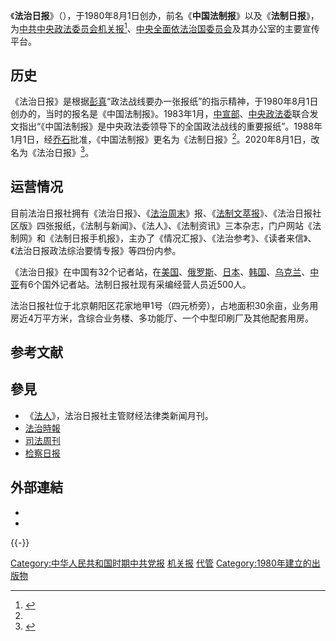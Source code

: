 {{Infobox Newspaper|name=法治日報|foundation=1980年8月1日|ISSN=|circulation=|headquarters={{CHN}}[[北京市|北京市]][[朝阳区_(北京市)|朝阳区]]花家地甲1号，[[邮编|邮编]]：100102|price=|language=[[简体中文|简体中文]]|political=[[共产主义|共产主义]]、[[中国特色社会主义|中国特色社会主义]]|ceased publication=|staff=|image=|assoceditor=|chiefeditor=[[雷晓路|雷晓路]]<br>'''社长'''：雷晓路|editor=|publisher=|owners=法治日报社|format=[[大报|大报]]|type=[[日报|日报]]|caption=|website=[http://www.legaldaily.com.cn/ 《法治日报》]|CN=11-0080}}

《'''法治日报'''》（{{Lang-en|Legal Daily}}），于1980年8月1日创办，前名《'''中国法制报'''》以及《'''法制日报'''》，为[[中共中央政法委员会|中共中央政法委员会]][[机关报|机关报]]<ref name="intro">{{Cite web |url=http://www.legaldaily.com.cn/legaldaily-introduction/legaldailyintro.htm |title=法治日报简介 |access-date=2020-08-02 |archive-date=2021-01-20 |archive-url=https://web.archive.org/web/20210120120716/http://www.legaldaily.com.cn/legaldaily-introduction/legaldailyintro.htm |dead-url=no }}</ref>、[[中央全面依法治国委员会|中央全面依法治国委员会]]及其办公室的主要宣传平台。

== 历史 ==

《法治日报》是根据[[彭真|彭真]]“政法战线要办一张报纸”的指示精神，于1980年8月1日创办的，当时的报名是《中国法制报》。1983年1月，[[中共中央宣传部|中宣部]]、[[中央政法委|中央政法委]]联合发文指出“《中国法制报》是中央政法委领导下的全国政法战线的重要报纸”。1988年1月1日，经[[乔石|乔石]]批准，《中国法制报》更名为《法制日报》<ref name="intro"></ref>。2020年8月1日，改名为《法治日报》<ref>{{Cite web|title=《法制日报》今起更名为《法治日报》--法制网|url=http://www.legaldaily.com.cn/zt/content/2020-08/01/content_8265613.htm|accessdate=2020-08-02|work=www.legaldaily.com.cn|archive-date=2020-09-24|archive-url=https://web.archive.org/web/20200924171950/http://www.legaldaily.com.cn/zt/content/2020-08/01/content_8265613.htm|dead-url=no}}</ref>。

== 运营情况 ==

目前法治日报社拥有《法治日报》、《[[法治周末|法治周末]]》报、《[[法制文萃报|法制文萃报]]》、《法治日报社区版》四张报纸，《法制与新闻》、《法人》、《法制资讯》三本杂志，门户网站《法制网》和《法制日报手机报》，主办了《情况汇报》、《法治参考》、《读者来信》、《法治日报政法综治要情专报》等四份内参。

《法治日报》在中国有32个记者站，在[[美国|美国]]、[[俄罗斯|俄罗斯]]、[[日本|日本]]、[[韩国|韩国]]、[[乌克兰|乌克兰]]、[[中亚|中亚]]有6个国外记者站。法制日报社现有采编经营人员近500人。

法治日报社位于北京朝阳区花家地甲1号（四元桥旁），占地面积30余亩，业务用房近4万平方米，含综合业务楼、多功能厅、一个中型印刷厂及其他配套用房。

== 参考文献 ==
{{Reflist}}

==參見==
* 《[[法人_(期刊)|法人]]》，法治日报社主管财经法律类新闻月刊。
*[[法治時報|法治時報]]
*[[司法周刊|司法周刊]]
*[[检察日报|检察日报]]

== 外部連結 ==
* {{官方網站|http://www.legaldaily.com.cn}}
* {{Sinaweibo|id=2087169013}}

{{-}}
{{机关报}}
{{全国百强报刊}}

[[Category:中华人民共和国时期中共党报|Category:中华人民共和国时期中共党报]]
[[Category:中共中央政法委员会|机关报]]
[[Category:中华人民共和国司法部|代管]]
[[Category:1980年建立的出版物|Category:1980年建立的出版物]]